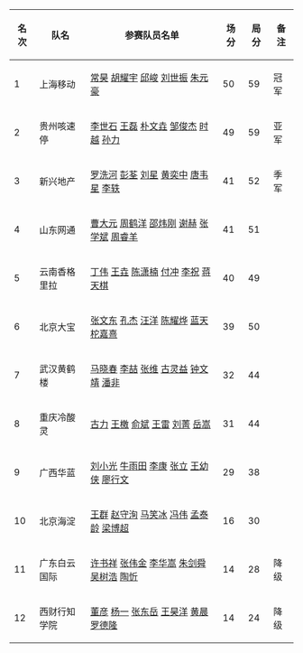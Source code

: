 {|class="wikitable"
! 名次 !! 队名 !! 参赛队员名单 !! 场分 !! 局分 !! 备注
|-
|1
|上海移动
|[[常昊]] [[胡耀宇]] [[邱峻]] [[刘世振]] [[朱元豪]]
|50
|59
|冠军
|-
|2
|贵州咳速停
|[[李世石]] [[王磊 (围棋棋手)|王磊]] [[朴文垚]] [[邹俊杰]] [[时越]] [[孙力 (围棋棋手)|孙力]]
|49
|59
|亚军
|-
|3
|新兴地产
|[[罗洗河]] [[彭荃]] [[刘星 (围棋棋手)|刘星]] [[黄奕中]] [[唐韦星]] [[李轶 (围棋棋手)|李轶]]
|41
|52
|季军	
|-
|4
|山东网通
|[[曹大元]] [[周鹤洋]] [[邵炜刚]] [[谢赫 (中国)|谢赫]] [[张学斌 (棋手)|张学斌]] [[周睿羊]]
|41
|51	
|
|-
|5
|云南香格里拉
|[[丁伟 (围棋棋手)|丁伟]] [[王垚]] [[陈潇楠]] [[付冲]] [[李祝 (围棋棋手)|李祝]] [[蒋天棋]]
|40
|49
|	
|-
|6
|北京大宝
|[[张文东]] [[孔杰]] [[汪洋 (围棋棋手)|汪洋]] [[陈耀烨]] [[蓝天 (围棋棋手)|蓝天]] [[柁嘉熹]]
|39
|50
|
|-
|7
|武汉黄鹤楼
|[[马晓春]] [[李喆 (围棋棋手)|李喆]] [[张维 (围棋棋手)|张维]] [[古灵益]] [[钟文靖]] [[潘非]]
|32
|44
|
|-
|8
|重庆冷酸灵
|[[古力]] [[王檄]] [[俞斌]] [[王雷 (围棋棋手)|王雷]] [[刘菁]] [[岳嵩]]
|31
|44
|
|-
|9
|广西华蓝
|[[刘小光]] [[牛雨田]] [[李康 (围棋棋手)|李康]] [[张立 (围棋棋手)|张立]] [[王幼侠]] [[廖行文]]
|29
|38
|
|-
|10
|北京海淀
|[[王群 (围棋棋手)|王群]] [[赵守洵]] [[马笑冰]] [[冯伟]] [[孟泰龄]] [[梁博超]]
|16
|30
|
|-
|11
|广东白云国际
|[[许书祥]] [[张伟金]] [[李华嵩]] [[朱剑舜]] [[吴树浩]] [[陶忻]]
|14
|28
|降级
|-
|12
|西财行知学院
|[[董彦]] [[杨一 (1984年)|杨一]] [[张东岳]] [[王昊洋]] [[黄晨]] [[罗德隆]]
|14
|24
|降级
|}
